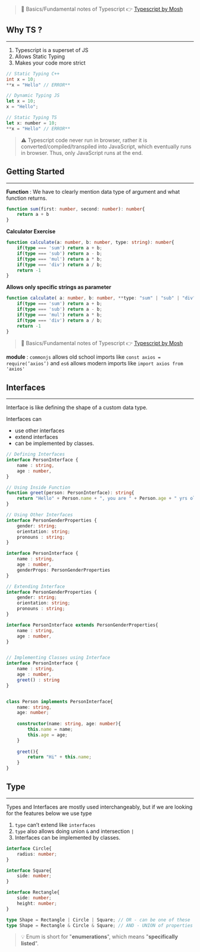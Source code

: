 




> 🚧 Basics/Fundamental notes of Typescript 👉 [Typescript by Mosh](https://www.notion.so/a52f149d86d940238d1851d244a89aa1) 


## Why TS ?


---

1. Typescript is a superset of JS
2. Allows Static Typing
3. Makes your code more strict

```c++
// Static Typing C++
int x = 10;
**x = "Hello" // ERROR**
```


```javascript
// Dynamic Typing JS
let x = 10;
x = "Hello";
```


```javascript
// Static Typing TS
let x: number = 10;
**x = "Hello" // ERROR**
```


> ⚠️ Typescript code never run in browser, rather it is converted/compiled/transpiled into JavaScript, which eventually runs in browser. Thus, only JavaScript runs at the end.


## Getting Started


---


**Function** : We have to clearly mention data type of argument and what function returns.


```typescript
function sum(first: number, second: number): number{
	return a + b
}
```


**Calculator Exercise**


```typescript
function calculate(a: number, b: number, type: string): number{
	if(type === 'sum') return a + b;
	if(type === 'sub') return a - b;
	if(type === 'mul') return a * b;
	if(type === 'div') return a / b;
	return -1
}
```


**Allows only specific strings as parameter**


```typescript
function calculate( a: number, b: number, **type: "sum" | "sub" | "div" | "mul"**): number{
	if(type === 'sum') return a + b;
	if(type === 'sub') return a - b;
	if(type === 'mul') return a * b;
	if(type === 'div') return a / b;
	return -1
}
```


> 🚧 Basics/Fundamental notes of Typescript 👉 [Typescript by Mosh](https://www.notion.so/a52f149d86d940238d1851d244a89aa1) 


**module** : `commonjs` allows old school imports like `const axios = require(’axios’)` and `es6` allows modern imports like `import axios from 'axios'`


## Interfaces


---


Interface is like defining the shape of a custom data type.


Interfaces can 

- use other interfaces
- extend interfaces
- can be implemented by classes.

```typescript
// Defining Interfaces
interface PersonInterface {
	name : string,
	age : number,
}

// Using Inside Function
function greet(person: PersonInterface): string{
	return "Hello" + Person.name + ", you are " + Person.age + " yrs old"
}
```


```typescript
// Using Other Interfaces
interface PersonGenderProperties {
	gender: string;
	orientation: string;
	pronouns : string;
}

interface PersonInterface {
	name : string,
	age : number,
	genderProps: PersonGenderProperties
}
```


```typescript
// Extending Interface
interface PersonGenderProperties {
	gender: string;
	orientation: string;
	pronouns : string;
}

interface PersonInterface extends PersonGenderProperties{
	name : string,
	age : number,
}
```


```typescript

// Implementing Classes using Interface
interface PersonInterface {
	name : string,
	age : number,
	greet() : string
}


class Person implements PersonInterface{
	name: string,
	age: number;
	
	constructor(name: string, age: number){
		this.name = name;
		this.age = age;
	}
	
	greet(){
		return "Hi" + this.name;
	}
}
```


## Type


---


Types and Interfaces are mostly used interchangeably, but if we are looking for the features below we use type

1. `type` can’t extend like `interfaces`
2. `type` also allows doing union `&` and intersection `|`
3. Interfaces can be implemented by classes.

```typescript
interface Circle{
	radius: number;
}

interface Square{
	side: number;
}

interface Rectangle{
	side: number;
	height: number;
}

type Shape = Rectangle | Circle | Square; // OR - can be one of these
type Shape = Rectangle & Circle & Square; // AND - UNION of properties
```


> 💡 Enum is short for "**enumerations**", which means "**specifically listed**".

